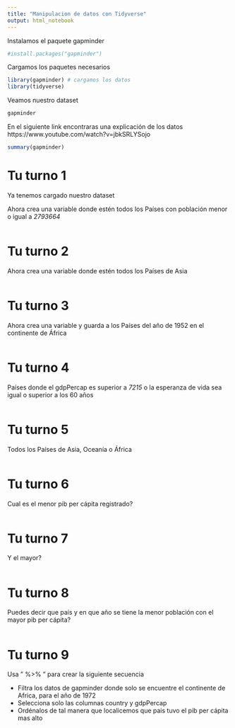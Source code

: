 ```yaml
---
title: "Manipulacion de datos con Tidyverse"
output: html_notebook
---
```


Instalamos el paquete gapminder


```r
#install.packages("gapminder")

```

Cargamos los paquetes necesarios

```r
library(gapminder) # cargamos los datos
library(tidyverse)
```


Veamos nuestro dataset

```r
gapminder
```

En el siguiente link encontraras una explicación de los datos
https://www.youtube.com/watch?v=jbkSRLYSojo


```r
summary(gapminder)
```

# Tu turno 1

Ya tenemos cargado nuestro dataset

Ahora crea una variable donde estén todos los Países con población menor o igual a  *2793664*


```r


```


# Tu turno 2

Ahora crea una variable donde estén todos los Países de Asia

```r


```


# Tu turno 3

Ahora crea una variable y guarda a los Países del año de 1952 en el continente de África

```r

```

# Tu turno 4

Países donde el gdpPercap es superior a *7215* o la esperanza de vida sea igual o superior a los 60 años

```r


```

# Tu turno 5

Todos los Países de Asia, Oceanía o África



```r


```

# Tu turno 6

Cual es el menor pib per cápita registrado?

```r


```


# Tu turno 7

Y el mayor?

```r


```

# Tu turno 8

Puedes decir que país y en que año se tiene la menor población con el mayor pib per cápita?

```r


```


# Tu turno 9

Usa  " %>% " para crear la siguiente secuencia

- Filtra los datos de gapminder donde solo se encuentre el continente de Africa, para el año de 1972
- Selecciona solo las columnas country y gdpPercap
- Ordénalos de tal manera que localicemos que pais tuvo el pib per cápita mas alto

```r


```
